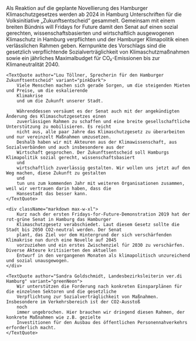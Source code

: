 
<PressReleaseHeroBlock title={pressRelease.title} date={pressRelease.date} />

<Block>
    <SectionBorderDecorationBlob91LeftCenter
        firstBlobClassName="fill-pink-light"
        secondBlobClassName="fill-green-neon"
    />
    <SectionBorderDecorationBlob33Header
        firstBlobClassName="fill-blue-light"
        secondBlobClassName="fill-pink-light"
    />
    <div className="markdown max-w-xl">
        Als Reaktion auf die geplante Novellierung des Hamburger Klimaschutzgesetzes werden ab 2024 in Hamburg
        Unterschriften für die Volksinitiative „Zukunftsentscheid“ gesammelt. Gemeinsam mit einem breiten Bündnis
        will
        Fridays for Future damit den Senat auf einen sozial gerechten, wissenschaftsbasierten und wirtschaftlich
        ausgewogenen Klimaschutz in Hamburg verpflichten und der Hamburger Klimapolitik einen verlässlichen Rahmen
        geben.
        Kernpunkte des Vorschlags sind die gesetzlich verpflichtende Sozialverträglichkeit von Klimaschutzmaßnahmen
        sowie
        ein jährliches Maximalbudget für CO₂-Emissionen bis zur Klimaneutralität 2040.
    </div>

    <TextQuote author="Lou Töllner, Sprecherin für den Hamburger Zukunftsentscheid" variant="pinkDark">
        Viele Menschen machen sich gerade Sorgen, um die steigenden Mieten und Preise, um die eskalierende
        Klimakrise
        und um die Zukunft unserer Stadt.

        Währenddessen versäumt es der Senat auch mit der angekündigten Änderung des Klimaschutzgesetzes einen
        zuverlässigen Rahmen zu schaffen und eine breite gesellschaftliche Unterstützung zu mobilisieren. Es reicht
        nicht aus, alle paar Jahre das Klimaschutzgesetz zu überarbeiten und nur vereinzelt Maßnahmen umzusetzen.
        Deshalb haben wir mit Akteuren aus der Klimawissenschaft, aus Sozialverbänden und auch insbesondere aus der
        Wirtschaft gesprochen. Der Zukunftsentscheid soll Hamburgs Klimapolitik sozial gerecht, wissenschaftsbasiert
        und
        wirtschaftlich zuverlässig gestalten. Wir wollen uns jetzt auf den Weg machen, diese Zukunft zu gestalten
        und
        tun uns zum kommenden Jahr mit weiteren Organisationen zusammen, weil wir vertrauen darin haben, dass die
        Hansestadt das besser kann.
    </TextQuote>

    <div className="markdown max-w-xl">
        Kurz nach der ersten Fridays-for-Future-Demonstration 2019 hat der rot-grüne Senat in Hamburg das Hamburger
        Klimaschutzgesetz verabschiedet. Laut diesem Gesetz sollte die Stadt bis 2050 CO2-neutral werden. Der Senat
        plant, das Ziel vor dem Hintergrund der sich verschärfenden Klimakrise nun durch eine Novelle auf 2045
        vorzuziehen und ein erstes Zwischenziel für 2030 zu verschärfen. Diverse Akteure kritisierten den aktuellen
        Entwurf in den vergangenen Monaten als klimapolitisch unzureichend und sozial unausgewogen.
    </div>

    <TextQuote author="Sandra Goldschmidt, Landesbezirksleiterin ver.di Hamburg" variant="greenNeon">
        Wir unterstützen die Forderung nach konkreten Einsparplänen für die einzelnen Sektoren und die gesetzliche
        Verpflichtung zur Sozialverträglichkeit von Maßnahmen. Insbesondere im Verkehrsbereich ist der CO2-Ausstoß
        noch
        immer ungebrochen. Hier brauchen wir dringend diesen Rahmen, der konkrete Maßnahmen wie z.B. gezielte
        Investitionen für den Ausbau des öffentlichen Personennahverkehrs erforderlich macht.
    </TextQuote>

</Block>
